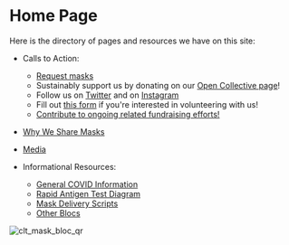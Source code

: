 # Home Page

Here is the directory of pages and resources we have on this site:

- Calls to Action:
  - [Request masks](https://forms.gle/GgN4cqz5dizmfqkh6)
  - Sustainably support us by donating on our [Open Collective page](https://opencollective.com/charlotte-mask-bloc)!  
  - Follow us on [Twitter](https://x.com/CLT_Mask_Bloc) and on [Instagram](https://www.instagram.com/charlottemaskbloc?igsh=MW1ycDRuanJiamQ0bg==)
  - Fill out [this form](https://forms.gle/hLPwbMk4UPxQYHiS7) if you're interested in volunteering with us!
  - [Contribute to ongoing related fundraising efforts!](/info/fundraising)

- [Why We Share Masks](/why-we-share-masks)
- [Media](/media)

- Informational Resources:
  - [General COVID Information](/info/general-covid-information)
  - [Rapid Antigen Test Diagram](/info/rapid-antigen-tests)
  - [Mask Delivery Scripts](/info/mask-delivery)
  - [Other Blocs](/info/other-blocs)

![clt_mask_bloc_qr](/clt_mask_bloc_qr.png)
